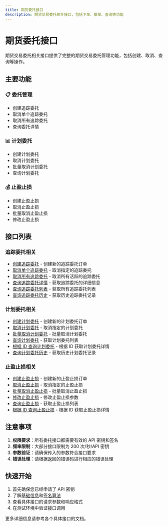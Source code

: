 ```yaml
---
title: 期货委托接口
description: 期货交易委托相关接口，包括下单、撤单、查询等功能
---
```


# 期货委托接口

期货交易委托相关接口提供了完整的期货交易委托管理功能，包括创建、取消、查询等操作。

## 主要功能

### 📋 委托管理

- 创建追踪委托
- 取消单个追踪委托
- 取消所有追踪委托
- 查询委托详情

### 📊 计划委托

- 创建计划委托
- 取消计划委托
- 批量取消计划委托
- 查询计划委托

### 💰 止盈止损

- 创建止盈止损
- 取消止盈止损
- 批量取消止盈止损
- 修改止盈止损

## 接口列表

### 追踪委托相关

- [创建追踪委托](./createTrack) - 创建新的追踪委托订单
- [取消单个追踪委托](./cancelTrack) - 取消指定的追踪委托
- [取消所有追踪委托](./cancelAllTrack) - 取消所有活跃的追踪委托
- [查询追踪委托详情](./getTrackDetail) - 获取追踪委托的详细信息
- [查询追踪委托列表](./getTrackList) - 获取所有追踪委托列表
- [查询追踪委托历史](./getTrackHistoryList) - 获取历史追踪委托记录

### 计划委托相关

- [创建计划委托](./createPlan) - 创建新的计划委托订单
- [取消计划委托](./cancelPlan) - 取消指定的计划委托
- [批量取消计划委托](./cancelPlanBatch) - 批量取消计划委托
- [查询计划委托](./getPlan) - 获取计划委托列表
- [根据 ID 查询计划委托](./getPlanById) - 根据 ID 获取计划委托详情
- [查询计划委托历史](./getPlanHistory) - 获取历史计划委托记录

### 止盈止损相关

- [创建止盈止损](./createProfit) - 创建新的止盈止损订单
- [取消止盈止损](./cancelProfit) - 取消指定的止盈止损
- [批量取消止盈止损](./cancelProfitBatch) - 批量取消止盈止损
- [修改止盈止损](./updateProfit) - 修改止盈止损参数
- [查询止盈止损](./getProfit) - 获取止盈止损列表
- [根据 ID 查询止盈止损](./getProfitById) - 根据 ID 获取止盈止损详情

## 注意事项

1. **权限要求**：所有委托接口都需要有效的 API 密钥和签名
2. **频率限制**：大部分接口限制为 200 次/秒/API 密钥
3. **参数验证**：请确保传入的参数符合接口要求
4. **错误处理**：请根据返回的错误码进行相应的错误处理

## 快速开始

1. 首先确保您已经申请了 API 密钥
2. 了解[基础信息](../futures_documentation/apiBasicInfo)和[签名算法](../futures_documentation/signStatement)
3. 查看具体接口的请求参数和响应格式
4. 在测试环境中验证接口调用

更多详细信息请参考各个具体接口的文档。
